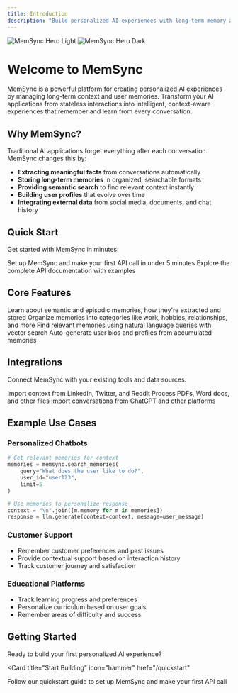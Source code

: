 ```yaml
---
title: Introduction
description: "Build personalized AI experiences with long-term memory and context"
---
```


<img
  className="block dark:hidden"
  src="/images/hero-light.png"
  alt="MemSync Hero Light"
/>
<img
  className="hidden dark:block"
  src="/images/hero-dark.png"
  alt="MemSync Hero Dark"
/>

# Welcome to MemSync

MemSync is a powerful platform for creating personalized AI experiences by managing long-term context and user memories. Transform your AI applications from stateless interactions into intelligent, context-aware experiences that remember and learn from every conversation.

## Why MemSync?

Traditional AI applications forget everything after each conversation. MemSync changes this by:

- **Extracting meaningful facts** from conversations automatically
- **Storing long-term memories** in organized, searchable formats
- **Providing semantic search** to find relevant context instantly
- **Building user profiles** that evolve over time
- **Integrating external data** from social media, documents, and chat history

## Quick Start

Get started with MemSync in minutes:

<CardGroup cols={2}>
  <Card
    title="Quickstart Guide"
    icon="rocket"
    href="/quickstart"
  >
    Set up MemSync and make your first API call in under 5 minutes
  </Card>
  <Card
    title="API Reference"
    icon="code"
    href="/api-reference/introduction"
  >
    Explore the complete API documentation with examples
  </Card>
</CardGroup>

## Core Features

<CardGroup cols={2}>
  <Card
    title="Memory Management"
    icon="brain"
    href="/essentials/memory-types"
  >
    Learn about semantic and episodic memories, how they're extracted and stored
  </Card>
  <Card
    title="Smart Categories"
    icon="tags"
    href="/essentials/categories"
  >
    Organize memories into categories like work, hobbies, relationships, and more
  </Card>
  <Card
    title="Semantic Search"
    icon="search"
    href="/essentials/search"
  >
    Find relevant memories using natural language queries with vector search
  </Card>
  <Card
    title="User Profiles"
    icon="user"
    href="/essentials/profiles"
  >
    Auto-generate user bios and profiles from accumulated memories
  </Card>
</CardGroup>

## Integrations

Connect MemSync with your existing tools and data sources:

<CardGroup cols={3}>
  <Card
    title="Social Media"
    icon="share-nodes"
    href="/essentials/integrations"
  >
    Import context from LinkedIn, Twitter, and Reddit
  </Card>
  <Card
    title="Documents"
    icon="file-text"
    href="/essentials/integrations"
  >
    Process PDFs, Word docs, and other files
  </Card>
  <Card
    title="Chat History"
    icon="comments"
    href="/essentials/integrations"
  >
    Import conversations from ChatGPT and other platforms
  </Card>
</CardGroup>

## Example Use Cases

### Personalized Chatbots
```python
# Get relevant memories for context
memories = memsync.search_memories(
    query="What does the user like to do?",
    user_id="user123",
    limit=5
)

# Use memories to personalize response
context = "\n".join([m.memory for m in memories])
response = llm.generate(context=context, message=user_message)
```

### Customer Support
- Remember customer preferences and past issues
- Provide contextual support based on interaction history
- Track customer journey and satisfaction

### Educational Platforms
- Track learning progress and preferences
- Personalize curriculum based on user goals
- Remember areas of difficulty and success

## Getting Started

Ready to build your first personalized AI experience?

<Card
  title="Start Building"
  icon="hammer"
  href="/quickstart"
>
  Follow our quickstart guide to set up MemSync and make your first API call
</Card>
